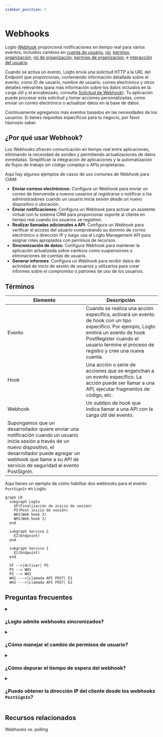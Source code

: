 ```yaml
---
sidebar_position: 5
---
```


# Webhooks

Logto [Webhook](https://auth.wiki/webhook) proporciona notificaciones en tiempo real para varios eventos, incluidos cambios en [cuenta de usuario](/user-management/user-data), [rol](/authorization/role-based-access-control#roles), [permiso](/authorization/role-based-access-control#permissionsscopes), [organización](/organizations/organization-data), [rol de organización](/authorization/organization-template#organization-role), [permiso de organización](/authorization/organization-template#organization-permission), e [interacción del usuario](/end-user-flows).

Cuando se activa un evento, Logto envía una solicitud HTTP a la URL del Endpoint que proporcionas, conteniendo información detallada sobre el evento, como ID de usuario, nombre de usuario, correo electrónico y otros detalles relevantes (para más información sobre los datos incluidos en la carga útil y el encabezado, consulta [Solicitud de Webhook](/developers/webhooks/webhooks-request)). Tu aplicación puede procesar esta solicitud y tomar acciones personalizadas, como enviar un correo electrónico o actualizar datos en la base de datos.

Continuamente agregamos más eventos basados en las necesidades de los usuarios. Si tienes requisitos específicos para tu negocio, por favor háznoslo saber.

## ¿Por qué usar Webhook?

Los Webhooks ofrecen comunicación en tiempo real entre aplicaciones, eliminando la necesidad de sondeo y permitiendo actualizaciones de datos inmediatas. Simplifican la integración de aplicaciones y la automatización de flujos de trabajo sin código complejo o APIs propietarias.

Aquí hay algunos ejemplos de casos de uso comunes de Webhook para CIAM:

- **Enviar correos electrónicos:** Configura un Webhook para enviar un correo de bienvenida a nuevos usuarios al registrarse o notificar a los administradores cuando un usuario inicia sesión desde un nuevo dispositivo o ubicación.
- **Enviar notificaciones:** Configura un Webhook para activar un asistente virtual con tu sistema CRM para proporcionar soporte al cliente en tiempo real cuando los usuarios se registren.
- **Realizar llamadas adicionales a API**: Configura un Webhook para verificar el acceso del usuario comprobando su dominio de correo electrónico o dirección IP y luego usa el Logto Management API para asignar roles apropiados con permisos de recursos.
- **Sincronización de datos:** Configura Webhook para mantener la aplicación actualizada sobre cambios como suspensiones o eliminaciones de cuentas de usuario.
- **Generar informes**: Configura un Webhook para recibir datos de actividad de inicio de sesión de usuarios y utilizarlos para crear informes sobre el compromiso o patrones de uso de los usuarios.

## Términos

| Elemento                                                                                                                                                                                                                                     | Descripción                                                                                                                                                                                                                     |
| -------------------------------------------------------------------------------------------------------------------------------------------------------------------------------------------------------------------------------------------- | ------------------------------------------------------------------------------------------------------------------------------------------------------------------------------------------------------------------------------- |
| Evento                                                                                                                                                                                                                                       | Cuando se realiza una acción específica, activará un evento de hook con un tipo específico. Por ejemplo, Logto emitirá un evento de hook PostRegister cuando el usuario termine el proceso de registro y cree una nueva cuenta. |
| Hook                                                                                                                                                                                                                                         | Una acción o serie de acciones que se enganchan a un evento específico. La acción puede ser llamar a una API, ejecutar fragmentos de código, etc.                                                                               |
| Webhook                                                                                                                                                                                                                                      | Un subtipo de hook que indica llamar a una API con la carga útil del evento.                                                                                                                                                    |
| Supongamos que un desarrollador quiere enviar una notificación cuando un usuario inicie sesión a través de un nuevo dispositivo, el desarrollador puede agregar un webhook que llame a su API de servicio de seguridad al evento PostSignIn. |

Aquí tienes un ejemplo de cómo habilitar dos webhooks para el evento `PostSignIn` en Logto:

```mermaid
graph LR
  subgraph Logto
    SF(Finalización de inicio de sesión)
    PS(Post inicio de sesión)
    WH2(Web hook 2)
    WH1(Web hook 1)
  end

  subgraph Service 2
    E2(Endpoint)
  end

  subgraph Service 1
    E1(Endpoint)
  end

  SF -->|Activar| PS
  PS --> WH1
  PS --> WH2
  WH1 --->|Llamada API POST| E1
  WH2 --->|Llamada API POST| E2

```

## Preguntas frecuentes

<details>
<summary>

### ¿Logto admite webhooks sincronizados?

</summary>

Aunque los webhooks sincronizados harían que el flujo de inicio de sesión del usuario fuera más fluido, aún no los admitimos (lo haremos en el futuro). Por lo tanto, los escenarios que dependen de webhooks sincronizados actualmente requieren diferentes soluciones alternativas. Si tienes alguna pregunta, no dudes en contactarnos.

</details>

<details>
<summary>

### ¿Cómo manejar el cambio de permisos de usuario?

</summary>

Consulta la guía [Gestionar el cambio de permisos de usuario](/authorization/role-based-access-control/protect-api-resources-with-rbac/#optional-handle-user-permission-change).

</details>

<details>
<summary>

### ¿Cómo depurar el tiempo de espera del webhook?

</summary>

Para el endpoint que recibe Webhooks, debe devolver una respuesta 2xx lo más rápido posible para informar a Logto que el Webhook se ha recibido correctamente. Dado que diferentes usuarios tienen lógicas de procesamiento muy diferentes para Webhooks, las tareas excesivamente complejas podrían tardar varios segundos, causando que el Webhook de Logto se agote. La mejor práctica es mantener tu propia cola de eventos; al recibir el Webhook de Logto, inserta el evento en la cola y devuelve una respuesta 2xx a Logto. Luego deja que tu propio trabajador procese las tareas en la cola paso a paso. Si el trabajador encuentra un error, manéjalo en tu propio servidor.

</details>

<details>
<summary>

### ¿Puedo obtener la dirección IP del cliente desde los webhooks `PostSignIn`?

</summary>

Sí, puedes obtener la dirección IP, agentes de usuario, etc., en la carga útil del Webhook. Si necesitas información que actualmente no está soportada, puedes crear solicitudes de características en los problemas de GitHub, o contactarnos.

</details>

## Recursos relacionados

<Url href="https://blog.logto.io/webhooks-vs-polling">Webhooks vs. polling</Url>
